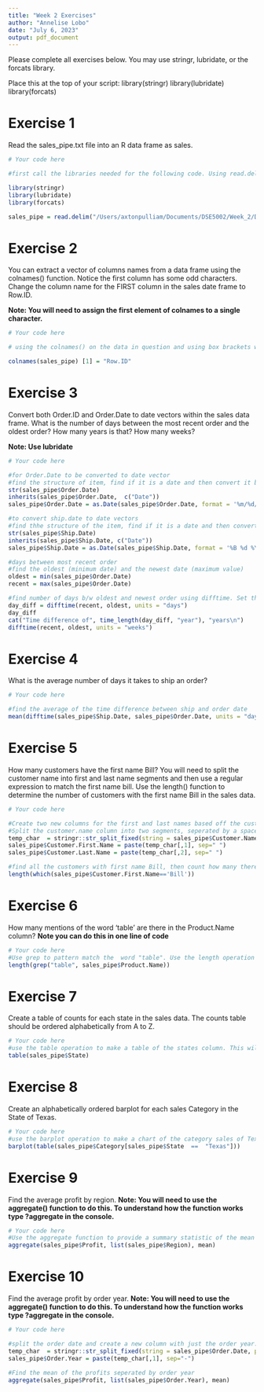 ```yaml
---
title: "Week 2 Exercises"
author: "Annelise Lobo"
date: "July 6, 2023"
output: pdf_document
---
```


Please complete all exercises below. You may use stringr, lubridate, or the forcats library. 

Place this at the top of your script:
library(stringr)
library(lubridate)
library(forcats)

# Exercise 1
Read the sales_pipe.txt file into an R data frame as sales. 

```r
# Your code here

#first call the libraries needed for the following code. Using read.delim() will read the data based on the selected seperator,  which in this case is a pipe symbol

library(stringr)
library(lubridate)
library(forcats)

sales_pipe = read.delim("/Users/axtonpulliam/Documents/DSE5002/Week_2/Data/sales_pipe.txt",   stringsAsFactors=FALSE, sep ="|")
```

# Exercise 2
You can extract a vector of columns names from a data frame using the colnames() function. Notice the first column has some odd characters. Change the column name for the FIRST column in the sales date frame to Row.ID. 

**Note: You will need to assign the first element of colnames to a single character.**

```r
# Your code here

# using the colnames() on the data in question and using box brackets will parse the data in the column number specified and  change it to thhe desired value

colnames(sales_pipe) [1] = "Row.ID"
```

# Exercise 3
Convert both Order.ID and Order.Date to date vectors within the sales data frame. What is the number of days between the most recent order and the oldest order?
How many years is that?
How many weeks?

**Note: Use lubridate**

```r
# Your code here

#for Order.Date to be converted to date vector
#find the structure of item, find if it is a date and then convert it based on the format (month, day, year in this case)
str(sales_pipe$Order.Date) 
inherits(sales_pipe$Order.Date,  c("Date"))
sales_pipe$Order.Date = as.Date(sales_pipe$Order.Date, format = '%m/%d/%Y') 

#to convert ship.date to date vectors
#find thhe structure of the item, find if it is a date and then convert it based on the format (month as a string, day,  yeaar in this case)
str(sales_pipe$Ship.Date)
inherits(sales_pipe$Ship.Date, c("Date"))
sales_pipe$Ship.Date = as.Date(sales_pipe$Ship.Date, format = '%B %d %Y') 

#days between most recent order
#find the oldest (minimum date) and the newest date (maximum value)
oldest = min(sales_pipe$Order.Date) 
recent = max(sales_pipe$Order.Date) 

#find number of days b/w oldest and newest order using difftime. Set the units to the desired output of time
day_diff = difftime(recent, oldest, units = "days")
day_diff
cat("Time difference of", time_length(day_diff, "year"), "years\n") 
difftime(recent, oldest, units = "weeks") 


```


# Exercise 4
What is the average number of days it takes to ship an order?

```r
# Your code here

#find the average of the time difference between ship and order date
mean(difftime(sales_pipe$Ship.Date, sales_pipe$Order.Date, units = "days")) 
```


# Exercise 5
How many customers have the first name Bill?
You will need to split the customer name into first and last name segments and then use a regular expression to match the first name bill. Use the length() function to determine the number of customers with the first name Bill in the sales data. 

```r
# Your code here

#Create two new columns for the first and last names based off the customer.name column
#Split the customer.name column into two segments, seperated by a space. Paste the first column of customer.name into a new column aas thhe first names and the same with the second column for the last names.
temp_char  = stringr::str_split_fixed(string = sales_pipe$Customer.Name, pattern = " ", n = 2) 
sales_pipe$Customer.First.Name = paste(temp_char[,1], sep=" ") 
sales_pipe$Customer.Last.Name = paste(temp_char[,2], sep=" ") 

#find all the customers with first name Bill, then count how many there are with the length option
length(which(sales_pipe$Customer.First.Name=='Bill')) 
```

# Exercise 6
How many mentions of the word 'table' are there in the Product.Name column? 
**Note you can do this in one line of code**

```r
# Your code here
#Use grep to pattern match the  word "table". Use the length operation to find hhow many occurances of the word there are
length(grep("table", sales_pipe$Product.Name))
```

# Exercise 7
Create a table of counts for each state in the sales data. The counts table should be ordered alphabetically from A to Z. 

```r
# Your code here
#use the table operation to make a table of the states column. This will automatically be made in alphabetical order
table(sales_pipe$State)
```

# Exercise 8
Create an alphabetically ordered barplot for each sales Category in the State of Texas. 

```r
# Your code here
#use the barplot operation to make a chart of the category sales of Texas (specified  by the box brackets). This automatically plots in alphabetical order
barplot(table(sales_pipe$Category[sales_pipe$State  ==  "Texas"]))

```

# Exercise 9
Find the average profit by region.
**Note: You will need to use the aggregate() function to do this. To understand how the function works type ?aggregate in the console.**

```r
# Your code here
#Use the aggregate function to provide a summary statistic of the mean for the specified column. 
aggregate(sales_pipe$Profit, list(sales_pipe$Region), mean)
```

# Exercise 10
Find the average profit by order year. 
**Note: You will need to use the aggregate() function to do this. To understand how the function works type ?aggregate in the console.**

```r
# Your code here

#split the order date and create a new column with just the order year. Split the Order.Date column into three segments, seperated by a "-". Paste the first segment of the split column into a new column named Order.Year
temp_char  = stringr::str_split_fixed(string = sales_pipe$Order.Date, pattern = "-", n =3) 
sales_pipe$Order.Year = paste(temp_char[,1], sep="-") 

#Find the mean of the profits seperated by order year
aggregate(sales_pipe$Profit, list(sales_pipe$Order.Year), mean)

```


